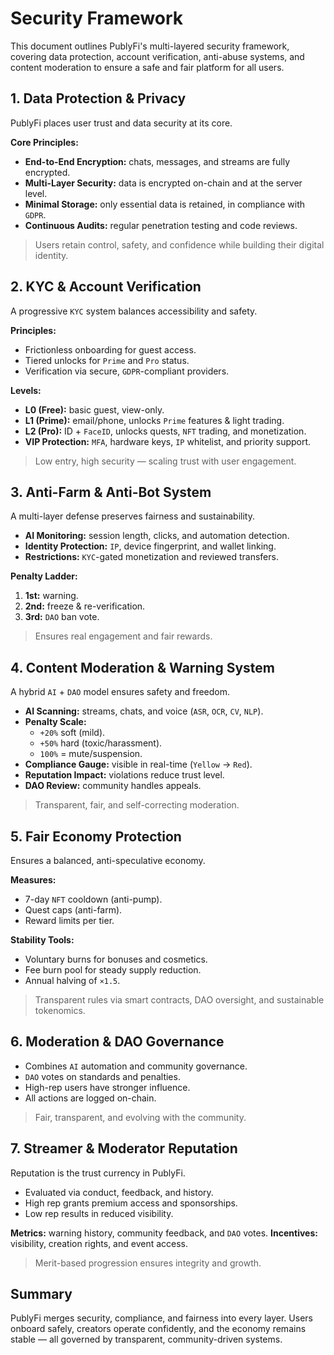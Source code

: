 # Security Framework

This document outlines PublyFi's multi-layered security framework, covering data protection, account verification, anti-abuse systems, and content moderation to ensure a safe and fair platform for all users.

## 1. Data Protection & Privacy
PublyFi places user trust and data security at its core.

**Core Principles:**
*   **End-to-End Encryption:** chats, messages, and streams are fully encrypted.
*   **Multi-Layer Security:** data is encrypted on-chain and at the server level.
*   **Minimal Storage:** only essential data is retained, in compliance with `GDPR`.
*   **Continuous Audits:** regular penetration testing and code reviews.

> Users retain control, safety, and confidence while building their digital identity.

## 2. KYC & Account Verification
A progressive `KYC` system balances accessibility and safety.

**Principles:**
*   Frictionless onboarding for guest access.
*   Tiered unlocks for `Prime` and `Pro` status.
*   Verification via secure, `GDPR`-compliant providers.

**Levels:**
*   **L0 (Free):** basic guest, view-only.
*   **L1 (Prime):** email/phone, unlocks `Prime` features & light trading.
*   **L2 (Pro):** ID + `FaceID`, unlocks quests, `NFT` trading, and monetization.
*   **VIP Protection:** `MFA`, hardware keys, `IP` whitelist, and priority support.

> Low entry, high security — scaling trust with user engagement.

## 3. Anti-Farm & Anti-Bot System
A multi-layer defense preserves fairness and sustainability.

*   **AI Monitoring:** session length, clicks, and automation detection.
*   **Identity Protection:** `IP`, device fingerprint, and wallet linking.
*   **Restrictions:** `KYC`-gated monetization and reviewed transfers.

**Penalty Ladder:**
1.  **1st:** warning.
2.  **2nd:** freeze & re-verification.
3.  **3rd:** `DAO` ban vote.

> Ensures real engagement and fair rewards.

## 4. Content Moderation & Warning System
A hybrid `AI` + `DAO` model ensures safety and freedom.

*   **AI Scanning:** streams, chats, and voice (`ASR`, `OCR`, `CV`, `NLP`).
*   **Penalty Scale:**
    *   `+20%` soft (mild).
    *   `+50%` hard (toxic/harassment).
    *   `100%` = mute/suspension.
*   **Compliance Gauge:** visible in real-time (`Yellow` → `Red`).
*   **Reputation Impact:** violations reduce trust level.
*   **DAO Review:** community handles appeals.

> Transparent, fair, and self-correcting moderation.

## 5. Fair Economy Protection
Ensures a balanced, anti-speculative economy.

**Measures:**
*   7-day `NFT` cooldown (anti-pump).
*   Quest caps (anti-farm).
*   Reward limits per tier.

**Stability Tools:**
*   Voluntary burns for bonuses and cosmetics.
*   Fee burn pool for steady supply reduction.
*   Annual halving of `×1.5`.

> Transparent rules via smart contracts, DAO oversight, and sustainable tokenomics.

## 6. Moderation & DAO Governance
*   Combines `AI` automation and community governance.
*   `DAO` votes on standards and penalties.
*   High-rep users have stronger influence.
*   All actions are logged on-chain.

> Fair, transparent, and evolving with the community.

## 7. Streamer & Moderator Reputation
Reputation is the trust currency in PublyFi.

*   Evaluated via conduct, feedback, and history.
*   High rep grants premium access and sponsorships.
*   Low rep results in reduced visibility.

**Metrics:** warning history, community feedback, and `DAO` votes.
**Incentives:** visibility, creation rights, and event access.

> Merit-based progression ensures integrity and growth.

## Summary
PublyFi merges security, compliance, and fairness into every layer. Users onboard safely, creators operate confidently, and the economy remains stable — all governed by transparent, community-driven systems.